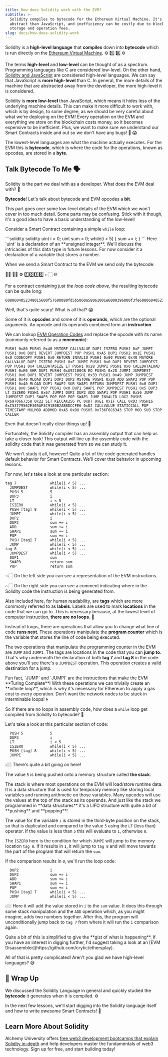 ```yaml
---
title: How does Solidity work with the EVM?
subtitle: >-
  Solidity compiles to bytecode for the Ethereum Virtual Machine. It's less
  abstract than JavaScript, and inefficiency can be costly due to blockchain
  storage and operation fees.
slug: docs/how-does-solidity-work
---
```



Solidity is a **high-level language** that **compiles** down into **bytecode** which is run directly on the [Ethereum Virtual Machine](/docs/what-is-ethereum). ⚙️ 1️⃣ 0️⃣ ⚙️

The terms **high-level** and **low-level** can be thought of as a spectrum. Programming languages like C are considered low-level. On the other hand, [Solidity and JavaScript](/docs/solidity-vs-javascript) are considered high-level languages. We can say that JavaScript is **more high-level** than C. In general, the more details of the machine that are abstracted away from the developer, the more high-level it is considered.

Solidity is **more low-level** than JavaScript, which means it hides less of the underlying machine details. This can make it more difficult to work with, which is by design, to some degree, as we should be very careful about what we're deploying on the EVM! Every operation on the EVM and everything we store on the blockchain costs money, so it becomes expensive to be inefficient. Plus, we want to make sure we understand our Smart Contracts inside and out so we don't have any bugs! 🐞 😱

The lowest-level languages are what the machine actually executes. For the EVM this is **bytecode**, which is where the code for the operations, known as opcodes, are stored in a **byte**.

## Talk Bytecode To Me 🗣

Solidity is the part we deal with as a developer. What does the EVM deal with? 🤔

**Bytecode**! Let's talk about bytecode and EVM opcodes a **bit**.

<Warning>
  This part goes over some low-level details of the EVM which we won't cover in too much detail. Some parts may be confusing. Stick with it though, it's a good idea to have a basic understanding of the low-level!
</Warning>

Consider a Smart Contract containing a simple `while` loop:

<CodeGroup>
  ```solidity solidity
  uint i = 0;
  uint sum = 0;
  while(i < 5) {
      sum += i;
  }
  ```
</CodeGroup>

<Info>
  Here `uint` is a declaration of an **unsigned integer**. We'll discuss the intricacies of this data type in future lessons. For now consider it a declaration of a variable that stores a number.
</Info>

When we send a Smart Contract to the EVM we send only the bytecode:

👨‍💻 👩‍💻 ⚙️ 1️⃣0️⃣1️⃣0️⃣ 👉🏻 🌐

For a contract containing *just the loop code above*, the resulting bytecode can be quite long:

```
6080604052348015600f57600080fd5b5060a58061001e6000396000f3fe6080604052348015600f57600080fd5b506004361060285760003560e01c8063a92100cb14602d575b600080fd5b60336049565b6040518082815260200191505060405180910390f35b6000806000905060008090505b600582101560675781810190506056565b80925050509056fea264697066735822122058d7e11ff1d36fc53779562e305af3c9180b2ab8dccfe6d234fa50420908a5d864736f6c63430006030033
```

Well, that's quite scary! What is all that? 😱

Some of it is **opcodes** and some of it is **operands**, which are the optional arguments. An opcode and its operands combined form an **instruction**.

We can lookup [EVM Operation Codes](https://github.com/crytic/evm-opcodes) and replace the opcode with its name (commonly referred to as a **mnemonic**):

```
PUSH1 0x80 PUSH1 0x40 MSTORE CALLVALUE DUP1 ISZERO PUSH1 0xF JUMPI PUSH1 0x0 DUP1 REVERT JUMPDEST POP PUSH1 0xA5 DUP1 PUSH2 0x1E PUSH1 0x0 CODECOPY PUSH1 0x0 RETURN INVALID PUSH1 0x80 PUSH1 0x40 MSTORE CALLVALUE DUP1 ISZERO PUSH1 0xF JUMPI PUSH1 0x0 DUP1 REVERT JUMPDEST POP PUSH1 0x4 CALLDATASIZE LT PUSH1 0x28 JUMPI PUSH1 0x0 CALLDATALOAD PUSH1 0xE0 SHR DUP1 PUSH4 0xA92100CB EQ PUSH1 0x2D JUMPI JUMPDEST PUSH1 0x0 DUP1 REVERT JUMPDEST PUSH1 0x33 PUSH1 0x49 JUMP JUMPDEST PUSH1 0x40 MLOAD DUP1 DUP3 DUP2 MSTORE PUSH1 0x20 ADD SWAP2 POP POP PUSH1 0x40 MLOAD DUP1 SWAP2 SUB SWAP1 RETURN JUMPDEST PUSH1 0x0 DUP1 PUSH1 0x0 SWAP1 POP PUSH1 0x0 DUP1 SWAP1 POP JUMPDEST PUSH1 0x5 DUP3 LT ISZERO PUSH1 0x67 JUMPI DUP2 DUP2 ADD SWAP1 POP PUSH1 0x56 JUMP JUMPDEST DUP1 SWAP3 POP POP POP SWAP1 JUMP INVALID LOG2 PUSH5 0x6970667358 0x22 SLT KECCAK256 PC 0xD7 0xE1 0x1F CALL 0xD3 PUSH16 0xC53779562E305AF3C9180B2AB8DCCFE6 0xD2 CALLVALUE STATICCALL POP TIMESTAMP MULMOD ADDMOD 0xA5 0xD8 PUSH5 0x736F6C6343 STOP MOD SUB STOP CALLER
```

Even that doesn't really clear things up! 🙁

Fortunately, the Solidity compiler has an assembly output that can help us take a closer look! This output will line up the assembly code with the solidity code that it was generated from so we can study it.

<Info>
  We won't study it all, however! Quite a lot of the code generated handles default behavior for Smart Contracts. We'll cover that behavior in upcoming lessons.
</Info>

For now, let's take a look at one particular section:

```
tag 7               while(i < 5) ...
  JUMPDEST          while(i < 5) ...
  PUSH 5            5
  DUP3              i
  LT                i < 5
  ISZERO            while(i < 5) ...
  PUSH [tag] 8      while(i < 5) ...
  JUMPI             while(i < 5) ...
  DUP2              i
  DUP2              sum += i
  ADD               sum += i
  SWAP1             sum += i
  POP               sum += i
  PUSH [tag] 7      while(i < 5) ...
  JUMP              while(i < 5) ...
tag 8               while(i < 5) ...
  JUMPDEST          while(i < 5) ...
  DUP1              sum
  SWAP3             return sum
  POP               return sum
```

👈🏻 On the left side you can see a representation of the EVM instructions.

👉🏻 On the right side you can see a comment indicating where in the Solidity code the instruction is being generated from.

Also included here, for human readability, are **tags** which are more commonly referred to as **labels**. Labels are used to mark **locations** in the code that we can go to. This is necessary because, at the lowest level of computer instruction, **there are no loops**. 🤯

Instead of loops, there are operations that allow you to change what line of code **runs next**. These operations manipulate the **program counter** which is the variable that stores the line of code being executed.

The two operations that manipulate the programming counter in the EVM are `JUMP` and `JUMPI`. The tags are locations in the code that you can **jump to**. That's why underneath the declaration of both **tag 7** and **tag 8** in the code above you'll see there's a `JUMPDEST` operation. This operation creates a valid destination for a jump.

<Info>
  Fun fact, `JUMP` and `JUMPI` are the instructions that make the EVM **Turing Complete**! With these operations we can trivially create an **infinite loop**, which is why it's necessary for Ethereum to apply a gas cost to every operation. Don't want the network nodes to be stuck in interminable loops! 🌀
</Info>

So if there are no loops in assembly code, how does a `while` loop get compiled from Solidity to bytecode? 🤔

Let's take a look at this particular section of code:

```
  PUSH 5            5
  DUP3              i
  LT                i < 5
  ISZERO            while(i < 5) ...
  PUSH [tag] 8      while(i < 5) ...
  JUMPI             while(i < 5) ...
```

👆🏼 There's quite a bit going on here!

The value `5` is being pushed onto a memory structure called **the stack**.

<Info>
  The stack is where most operations on the EVM will load/store runtime data. It is a data structure that is used for temporary memory like storing local variables and running arithmetic on those variables. Many opcodes will use the values at the top of the stack as its operands. And just like the stack we programmed in **data structures** it's a LIFO structure with quite a bit of **pushing** and **popping**!
</Info>

The value for the variable `i` is stored in the third-byte position on the stack, so that is duplicated and compared to the value `5` using the `LT` (less than) operator. If the value is less than `5` this will evaluate to `1`, otherwise `0`.

The `ISZERO` here is the condition for which `JUMPI` will jump to the memory location `tag 8`. If it results in `1`, it will jump to `tag 8` and will move towards the part of the program that will return the `sum`.

If the comparison results in `0`, we'll run the loop code:

```
  DUP2              i
  DUP2              sum += i
  ADD               sum += i
  SWAP1             sum += i
  POP               sum += i
  PUSH [tag] 7      while(i < 5) ...
  JUMP              while(i < 5) ...
```

👆🏼 Here it will add the value stored in `i` to the `sum` value. It does this through some stack manipulation and the `ADD` operation which, as you might imagine, adds two numbers together. After this, the program will unconditionally jump back to `tag 7` from where it will run the `i` comparison again.

<Info>
  Quite a bit of this is simplified to give the **gist of what is happening**. If you have an interest in digging further, I'd suggest taking a look at an [EVM Disassembler](https://github.com/crytic/ethersplay).
</Info>

All of that is pretty complicated! Aren't you glad we have high-level languages? 😅

## 🏁 Wrap Up

We discussed the Solidity Language in general and quickly studied the **bytecode** it generates when it is compiled. ⚙️

In the next few lessons, we'll start digging into the Solidity language itself and how to write *awesome* Smart Contracts! 🚀

## Learn More About Solidity

Alchemy University offers [free web3 development bootcamps that explain Solidity in-depth](https://university.alchemy.com/ethereum) and help developers master the fundamentals of web3 technology. Sign up for free, and start building today!
